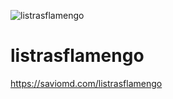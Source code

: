 
<Meta title="Introduction" />

![listrasflamengo](https://saviomd.com/listrasflamengo/logo192.png)

# listrasflamengo

https://saviomd.com/listrasflamengo
